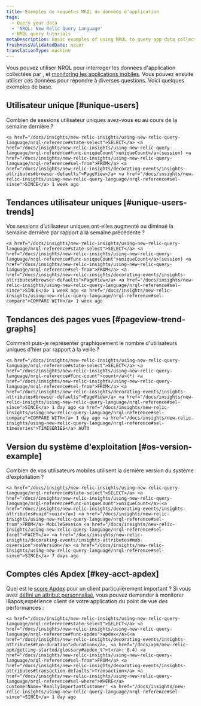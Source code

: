 ```yaml
---
title: Exemples de requêtes NRQL de données d'application
tags:
  - Query your data
  - 'NRQL: New Relic Query Language'
  - NRQL query tutorials
metaDescription: Basic examples of using NRQL to query app data collected by New Relic products.
freshnessValidatedDate: never
translationType: machine
---
```


Vous pouvez utiliser NRQL pour interroger les données d'application collectées par [<InlinePopover type="apm" />](/docs/apm/), [<InlinePopover type="browser" />](/docs/browser/)et [monitoring les applications mobiles](/docs/mobile-monitoring/). Vous pouvez ensuite utiliser ces données pour répondre à diverses questions. Voici quelques exemples de base.

## Utilisateur unique [#unique-users]

Combien de sessions utilisateur uniques avez-vous eu au cours de la semaine dernière ?

```
<a href="/docs/insights/new-relic-insights/using-new-relic-query-language/nrql-reference#state-select">SELECT</a> <a href="/docs/insights/new-relic-insights/using-new-relic-query-language/nrql-reference#func-uniqueCount">uniqueCount</a>(session) <a href="/docs/insights/new-relic-insights/using-new-relic-query-language/nrql-reference#sel-from">FROM</a> <a href="/docs/insights/new-relic-insights/decorating-events/insights-attributes#browser-defaults">PageView</a> <a href="/docs/insights/new-relic-insights/using-new-relic-query-language/nrql-reference#sel-since">SINCE</a> 1 week ago
```

## Tendances utilisateur uniques [#unique-users-trends]

Vos sessions d’utilisateur uniques ont-elles augmenté ou diminué la semaine dernière par rapport à la semaine précédente ?

```
<a href="/docs/insights/new-relic-insights/using-new-relic-query-language/nrql-reference#state-select">SELECT</a> <a href="/docs/insights/new-relic-insights/using-new-relic-query-language/nrql-reference#func-uniqueCount">uniqueCount</a>(session) <a href="/docs/insights/new-relic-insights/using-new-relic-query-language/nrql-reference#sel-from">FROM</a> <a href="/docs/insights/new-relic-insights/decorating-events/insights-attributes#browser-defaults">PageView</a> <a href="/docs/insights/new-relic-insights/using-new-relic-query-language/nrql-reference#sel-since">SINCE</a> 1 week ago <a href="/docs/insights/new-relic-insights/using-new-relic-query-language/nrql-reference#sel-compare">COMPARE WITH</a> 1 week ago
```

## Tendances des pages vues [#pageview-trend-graphs]

Comment puis-je représenter graphiquement le nombre d'utilisateurs uniques d'hier par rapport à la veille ?

```
<a href="/docs/insights/new-relic-insights/using-new-relic-query-language/nrql-reference#state-select">SELECT</a> <a href="/docs/insights/new-relic-insights/using-new-relic-query-language/nrql-reference#func-count">count</a>(*) <a href="/docs/insights/new-relic-insights/using-new-relic-query-language/nrql-reference#sel-from">FROM</a> <a href="/docs/insights/new-relic-insights/decorating-events/insights-attributes#browser-defaults">PageView</a> <a href="/docs/insights/new-relic-insights/using-new-relic-query-language/nrql-reference#sel-since">SINCE</a> 1 day ago <a href="/docs/insights/new-relic-insights/using-new-relic-query-language/nrql-reference#sel-compare">COMPARE WITH</a> 1 day ago <a href="/docs/insights/new-relic-insights/using-new-relic-query-language/nrql-reference#sel-timeseries">TIMESERIES</a> AUTO
```

## Version du système d'exploitation [#os-version-example]

Combien de vos utilisateurs mobiles utilisent la dernière version du système d'exploitation ?

```
<a href="/docs/insights/new-relic-insights/using-new-relic-query-language/nrql-reference#state-select">SELECT</a> <a href="/docs/insights/new-relic-insights/using-new-relic-query-language/nrql-reference#func-uniqueCount">uniqueCount</a>(<a href="/docs/insights/new-relic-insights/decorating-events/insights-attributes#uuid">uuid</a>) <a href="/docs/insights/new-relic-insights/using-new-relic-query-language/nrql-reference#sel-from">FROM</a> MobileSession <a href="/docs/insights/new-relic-insights/using-new-relic-query-language/nrql-reference#sel-facet">FACET</a> <a href="/docs/insights/new-relic-insights/decorating-events/insights-attributes#mob-osversion">osVersion</a> <a href="/docs/insights/new-relic-insights/using-new-relic-query-language/nrql-reference#sel-since">SINCE</a> 7 days ago
```

## Comptes clés Apdex [#key-acct-apdex]

Quel est le [score Apdex](/docs/apm/new-relic-apm/apdex/apdex-measuring-user-satisfaction) pour un client particulièrement important ? Si vous avez [défini un attribut personnalisé](/docs/insights/new-relic-insights/decorating-events/insights-custom-attributes), vous pouvez demander à monitorer l&amp;apos;expérience client de votre application du point de vue des performances :

```
<a href="/docs/insights/new-relic-insights/using-new-relic-query-language/nrql-reference#state-select">SELECT</a> <a href="/docs/insights/new-relic-insights/using-new-relic-query-language/nrql-reference#func-apdex">apdex</a>(<a href="/docs/insights/new-relic-insights/decorating-events/insights-attributes#txn-duration">duration</a>, <a href="/docs/apm/new-relic-apm/getting-started/glossary#apdex_t">t</a>: 0.4) <a href="/docs/insights/new-relic-insights/using-new-relic-query-language/nrql-reference#sel-from">FROM</a> <a href="/docs/insights/new-relic-insights/decorating-events/insights-attributes#transaction-defaults">Transaction</a> <a href="/docs/insights/new-relic-insights/using-new-relic-query-language/nrql-reference#sel-where">WHERE</a> customerName='ReallyImportantCustomer' <a href="/docs/insights/new-relic-insights/using-new-relic-query-language/nrql-reference#sel-since">SINCE</a> 1 day ago
```